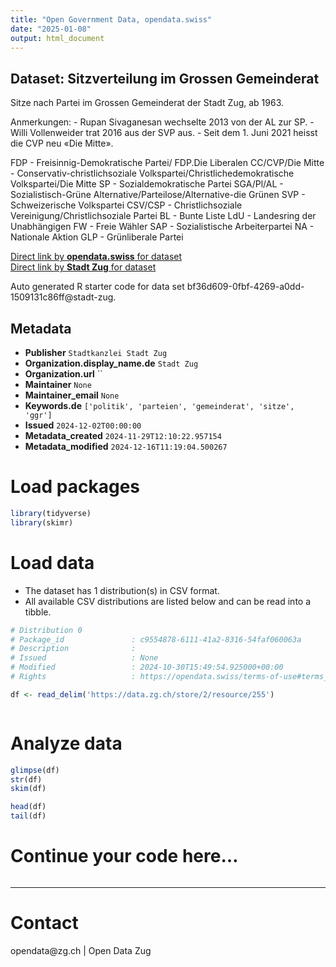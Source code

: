 ```yaml
---
title: "Open Government Data, opendata.swiss"
date: "2025-01-08"
output: html_document
---
```


## Dataset: Sitzverteilung im Grossen Gemeinderat

Sitze nach Partei im Grossen Gemeinderat der Stadt Zug, ab 1963.

Anmerkungen:
- Rupan Sivaganesan wechselte 2013 von der AL zur SP.
- Willi Vollenweider trat 2016 aus der SVP aus.
- Seit dem 1. Juni 2021 heisst die CVP neu «Die Mitte».

FDP - Freisinnig-Demokratische Partei/ FDP.Die Liberalen
CC/CVP/Die Mitte - Conservativ-christlichsoziale Volkspartei/Christlichedemokratische Volkspartei/Die Mitte
SP - Sozialdemokratische Partei
SGA/Pl/AL - Sozialistisch-Grüne Alternative/Parteilose/Alternative-die Grünen
SVP - Schweizerische Volkspartei
CSV/CSP - Christlichsoziale Vereinigung/Christlichsoziale Partei
BL - Bunte Liste
LdU - Landesring der Unabhängigen
FW - Freie Wähler
SAP - Sozialistische Arbeiterpartei
NA - Nationale Aktion
GLP - Grünliberale Partei

[Direct link by **opendata.swiss** for dataset](https://opendata.swiss/de/dataset/sitzverteilung-im-grossen-gemeinderat)<br>
[Direct link by **Stadt Zug** for dataset](https://ratsinfo.stadtzug.ch/geschaefte?itemsPerPage=50&ordering=-begin_date&page=1)

Auto generated R starter code for data set bf36d609-0fbf-4269-a0dd-1509131c86ff@stadt-zug.

## Metadata

- **Publisher** `Stadtkanzlei Stadt Zug`
- **Organization.display_name.de** `Stadt Zug`
- **Organization.url** ``
- **Maintainer** `None`
- **Maintainer_email** `None`
- **Keywords.de** `['politik', 'parteien', 'gemeinderat', 'sitze', 'ggr']`
- **Issued** `2024-12-02T00:00:00`
- **Metadata_created** `2024-11-29T12:10:22.957154`
- **Metadata_modified** `2024-12-16T11:19:04.500267`


# Load packages

```r

library(tidyverse)
library(skimr)

```

# Load data

-   The dataset has 1 distribution(s) in CSV format.
-   All available CSV distributions are listed below and can be read into a tibble.

```r

# Distribution 0
# Package_id               : c9554878-6111-41a2-8316-54faf060063a
# Description              : 
# Issued                   : None
# Modified                 : 2024-10-30T15:49:54.925000+00:00
# Rights                   : https://opendata.swiss/terms-of-use#terms_by

df <- read_delim('https://data.zg.ch/store/2/resource/255')



```

# Analyze data

```r

glimpse(df)
str(df)
skim(df)

head(df)
tail(df)

```

# Continue your code here...

```r

```

------------------------------------------------------------------------

# Contact

opendata@zg.ch | Open Data Zug
